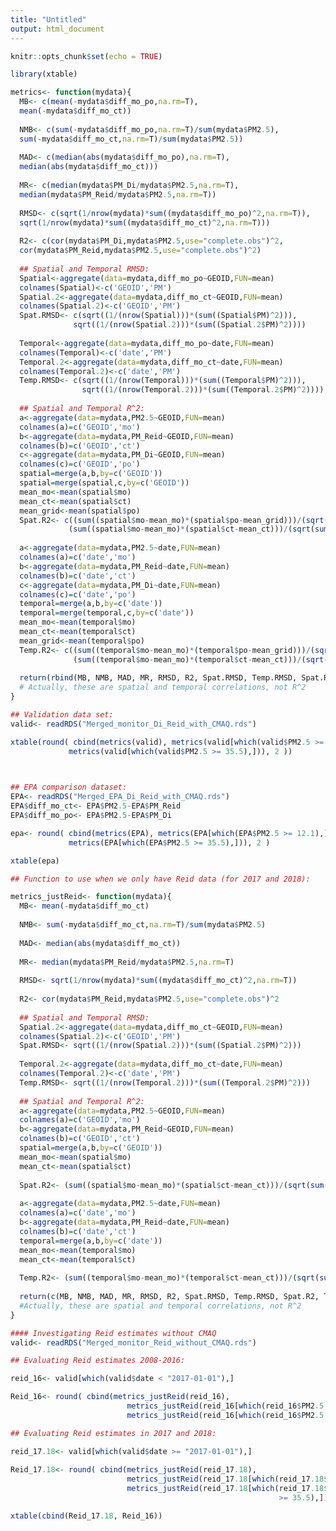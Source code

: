 ```yaml
---
title: "Untitled"
output: html_document
---
```


```r
knitr::opts_chunk$set(echo = TRUE)
```

```r
library(xtable)

metrics<- function(mydata){
  MB<- c(mean(-mydata$diff_mo_po,na.rm=T),
  mean(-mydata$diff_mo_ct))
  
  NMB<- c(sum(-mydata$diff_mo_po,na.rm=T)/sum(mydata$PM2.5),
  sum(-mydata$diff_mo_ct,na.rm=T)/sum(mydata$PM2.5))
  
  MAD<- c(median(abs(mydata$diff_mo_po),na.rm=T),
  median(abs(mydata$diff_mo_ct)))
  
  MR<- c(median(mydata$PM_Di/mydata$PM2.5,na.rm=T),
  median(mydata$PM_Reid/mydata$PM2.5,na.rm=T))
  
  RMSD<- c(sqrt(1/nrow(mydata)*sum((mydata$diff_mo_po)^2,na.rm=T)),
  sqrt(1/nrow(mydata)*sum((mydata$diff_mo_ct)^2,na.rm=T)))
  
  R2<- c(cor(mydata$PM_Di,mydata$PM2.5,use="complete.obs")^2,
  cor(mydata$PM_Reid,mydata$PM2.5,use="complete.obs")^2)
  
  ## Spatial and Temporal RMSD:
  Spatial<-aggregate(data=mydata,diff_mo_po~GEOID,FUN=mean)
  colnames(Spatial)<-c('GEOID','PM')
  Spatial.2<-aggregate(data=mydata,diff_mo_ct~GEOID,FUN=mean)
  colnames(Spatial.2)<-c('GEOID','PM')
  Spat.RMSD<- c(sqrt((1/(nrow(Spatial)))*(sum((Spatial$PM)^2))),
              sqrt((1/(nrow(Spatial.2)))*(sum((Spatial.2$PM)^2)))) 
   
  Temporal<-aggregate(data=mydata,diff_mo_po~date,FUN=mean)
  colnames(Temporal)<-c('date','PM')
  Temporal.2<-aggregate(data=mydata,diff_mo_ct~date,FUN=mean)
  colnames(Temporal.2)<-c('date','PM')
  Temp.RMSD<- c(sqrt((1/(nrow(Temporal)))*(sum((Temporal$PM)^2))),
                sqrt((1/(nrow(Temporal.2)))*(sum((Temporal.2$PM)^2))))
  
  ## Spatial and Temporal R^2:
  a<-aggregate(data=mydata,PM2.5~GEOID,FUN=mean)
  colnames(a)=c('GEOID','mo')
  b<-aggregate(data=mydata,PM_Reid~GEOID,FUN=mean)
  colnames(b)=c('GEOID','ct')
  c<-aggregate(data=mydata,PM_Di~GEOID,FUN=mean)
  colnames(c)=c('GEOID','po')
  spatial=merge(a,b,by=c('GEOID'))
  spatial=merge(spatial,c,by=c('GEOID'))
  mean_mo<-mean(spatial$mo)
  mean_ct<-mean(spatial$ct)
  mean_grid<-mean(spatial$po)
  Spat.R2<- c((sum((spatial$mo-mean_mo)*(spatial$po-mean_grid)))/(sqrt(sum((spatial$mo-mean_mo)^2)*(sum((spatial$po-mean_grid)^2)))),
             (sum((spatial$mo-mean_mo)*(spatial$ct-mean_ct)))/(sqrt(sum((spatial$mo-mean_mo)^2)*(sum((spatial$ct-mean_ct)^2)))))
  
  a<-aggregate(data=mydata,PM2.5~date,FUN=mean)
  colnames(a)=c('date','mo')
  b<-aggregate(data=mydata,PM_Reid~date,FUN=mean)
  colnames(b)=c('date','ct')
  c<-aggregate(data=mydata,PM_Di~date,FUN=mean)
  colnames(c)=c('date','po')
  temporal=merge(a,b,by=c('date'))
  temporal=merge(temporal,c,by=c('date'))
  mean_mo<-mean(temporal$mo)
  mean_ct<-mean(temporal$ct)
  mean_grid<-mean(temporal$po)
  Temp.R2<- c((sum((temporal$mo-mean_mo)*(temporal$po-mean_grid)))/(sqrt(sum((temporal$mo-mean_mo)^2)*(sum((temporal$po-mean_grid)^2)))),
              (sum((temporal$mo-mean_mo)*(temporal$ct-mean_ct)))/(sqrt(sum((temporal$mo-mean_mo)^2)*(sum((temporal$ct-mean_ct)^2)))))
  
  return(rbind(MB, NMB, MAD, MR, RMSD, R2, Spat.RMSD, Temp.RMSD, Spat.R2, Temp.R2))
  # Actually, these are spatial and temporal correlations, not R^2
}

```


```r
## Validation data set:
valid<- readRDS("Merged_monitor_Di_Reid_with_CMAQ.rds")

xtable(round( cbind(metrics(valid), metrics(valid[which(valid$PM2.5 >= 12.1),]),
             metrics(valid[which(valid$PM2.5 >= 35.5),])), 2 ))

             
```

```r

## EPA comparison dataset:
EPA<- readRDS("Merged_EPA_Di_Reid_with_CMAQ.rds")
EPA$diff_mo_ct<- EPA$PM2.5-EPA$PM_Reid
EPA$diff_mo_po<- EPA$PM2.5-EPA$PM_Di

epa<- round( cbind(metrics(EPA), metrics(EPA[which(EPA$PM2.5 >= 12.1),]),
             metrics(EPA[which(EPA$PM2.5 >= 35.5),])), 2 )

xtable(epa)

```
```r
## Function to use when we only have Reid data (for 2017 and 2018):

metrics_justReid<- function(mydata){
  MB<- mean(-mydata$diff_mo_ct)
  
  NMB<- sum(-mydata$diff_mo_ct,na.rm=T)/sum(mydata$PM2.5)
  
  MAD<- median(abs(mydata$diff_mo_ct))
  
  MR<- median(mydata$PM_Reid/mydata$PM2.5,na.rm=T)
  
  RMSD<- sqrt(1/nrow(mydata)*sum((mydata$diff_mo_ct)^2,na.rm=T))
  
  R2<- cor(mydata$PM_Reid,mydata$PM2.5,use="complete.obs")^2
  
  ## Spatial and Temporal RMSD:
  Spatial.2<-aggregate(data=mydata,diff_mo_ct~GEOID,FUN=mean)
  colnames(Spatial.2)<-c('GEOID','PM')
  Spat.RMSD<- sqrt((1/(nrow(Spatial.2)))*(sum((Spatial.2$PM)^2)))
  
  Temporal.2<-aggregate(data=mydata,diff_mo_ct~date,FUN=mean)
  colnames(Temporal.2)<-c('date','PM')
  Temp.RMSD<- sqrt((1/(nrow(Temporal.2)))*(sum((Temporal.2$PM)^2)))
  
  ## Spatial and Temporal R^2:
  a<-aggregate(data=mydata,PM2.5~GEOID,FUN=mean)
  colnames(a)=c('GEOID','mo')
  b<-aggregate(data=mydata,PM_Reid~GEOID,FUN=mean)
  colnames(b)=c('GEOID','ct')
  spatial=merge(a,b,by=c('GEOID'))
  mean_mo<-mean(spatial$mo)
  mean_ct<-mean(spatial$ct)
  
  Spat.R2<- (sum((spatial$mo-mean_mo)*(spatial$ct-mean_ct)))/(sqrt(sum((spatial$mo-mean_mo)^2)*(sum((spatial$ct-mean_ct)^2))))
  
  a<-aggregate(data=mydata,PM2.5~date,FUN=mean)
  colnames(a)=c('date','mo')
  b<-aggregate(data=mydata,PM_Reid~date,FUN=mean)
  colnames(b)=c('date','ct')
  temporal=merge(a,b,by=c('date'))
  mean_mo<-mean(temporal$mo)
  mean_ct<-mean(temporal$ct)
  
  Temp.R2<- (sum((temporal$mo-mean_mo)*(temporal$ct-mean_ct)))/(sqrt(sum((temporal$mo-mean_mo)^2)*(sum((temporal$ct-mean_ct)^2))))
  
  return(c(MB, NMB, MAD, MR, RMSD, R2, Spat.RMSD, Temp.RMSD, Spat.R2, Temp.R2))
  #Actually, these are spatial and temporal correlations, not R^2
}


```


```r

#### Investigating Reid estimates without CMAQ
valid<- readRDS("Merged_monitor_Reid_without_CMAQ.rds")

## Evaluating Reid estimates 2008-2016:

reid_16<- valid[which(valid$date < "2017-01-01"),]

Reid_16<- round( cbind(metrics_justReid(reid_16), 
                          metrics_justReid(reid_16[which(reid_16$PM2.5 >= 12.1),]),
                          metrics_justReid(reid_16[which(reid_16$PM2.5 >= 35.5),])), 2 )

## Evaluating Reid estimates in 2017 and 2018:

reid_17.18<- valid[which(valid$date >= "2017-01-01"),]
  
Reid_17.18<- round( cbind(metrics_justReid(reid_17.18), 
                          metrics_justReid(reid_17.18[which(reid_17.18$PM2.5 >= 12.1),]),
                          metrics_justReid(reid_17.18[which(reid_17.18$PM2.5
                                                            >= 35.5),])), 2 )

xtable(cbind(Reid_17.18, Reid_16))

```




